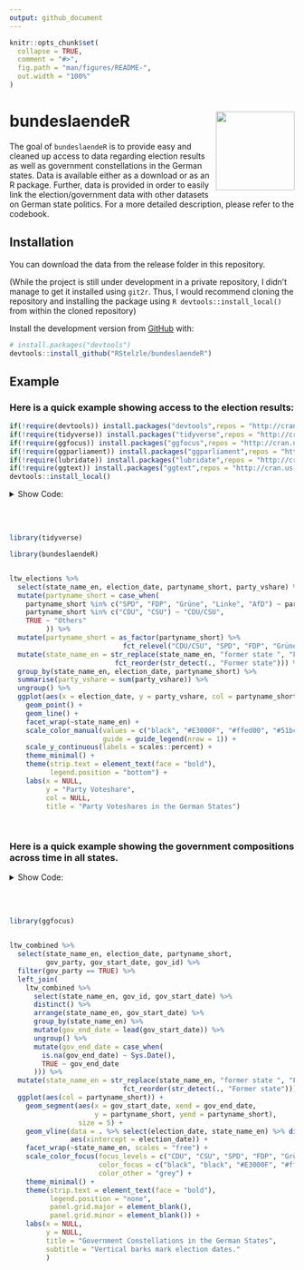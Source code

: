 ```yaml
---
output: github_document
---
```


<!-- README.md is generated from README.Rmd. Please edit that file -->

```r
knitr::opts_chunk$set(
  collapse = TRUE,
  comment = "#>",
  fig.path = "man/figures/README-",
  out.width = "100%"
)
```







# bundeslaendeR <img src='man/figures/hex_light_clipart.png' align="right" height="139" />


The goal of `bundeslaendeR` is to provide easy and cleaned up access to data regarding
election results as well as government constellations in the German states.
Data is available either as a download or as an R package.
Further, data is provided in order to easily link the election/government data with other datasets on German state politics.
For a more detailed description, please refer to the codebook.




## Installation

You can download the data from the release folder in this repository.



(While the project is still under development in a private repository,
I didn't manage to get it installed using `git2r`. Thus, I would recommend
cloning the repository and installing the package using `R devtools::install_local()`
from within the cloned repository)

Install the development version from [GitHub](https://github.com/) with:

``` r
# install.packages("devtools")
devtools::install_github("RStelzle/bundeslaendeR")
```





## Example

### Here is a quick example showing access to the election results:

```r
if(!require(devtools)) install.packages("devtools",repos = "http://cran.us.r-project.org")
if(!require(tidyverse)) install.packages("tidyverse",repos = "http://cran.us.r-project.org")
if(!require(ggfocus)) install.packages("ggfocus",repos = "http://cran.us.r-project.org")
if(!require(ggparliament)) install.packages("ggparliament",repos = "http://cran.us.r-project.org")
if(!require(lubridate)) install.packages("lubridate",repos = "http://cran.us.r-project.org")
if(!require(ggtext)) install.packages("ggtext",repos = "http://cran.us.r-project.org")
devtools::install_local()
```




<details>
  <summary>Show Code:</summary>
  
```R
library(tidyverse)

library(bundeslaendeR)


ltw_elections %>% 
  select(state_name_en, election_date, partyname_short, party_vshare) %>% 
  mutate(partyname_short = case_when(
    partyname_short %in% c("SPD", "FDP", "Grüne", "Linke", "AfD") ~ partyname_short,
    partyname_short %in% c("CDU", "CSU") ~ "CDU/CSU", 
    TRUE ~ "Others"
         )) %>% 
  mutate(partyname_short = as_factor(partyname_short) %>% 
                            fct_relevel("CDU/CSU", "SPD", "FDP", "Grüne", "Linke", "AfD", "Others")) %>%
  mutate(state_name_en = str_replace(state_name_en, "former state ", "Former state of\n") %>% 
                          fct_reorder(str_detect(., "Former state"))) %>% 
  group_by(state_name_en, election_date, partyname_short) %>% 
  summarise(party_vshare = sum(party_vshare)) %>% 
  ungroup() %>% 
  ggplot(aes(x = election_date, y = party_vshare, col = partyname_short)) +
    geom_point() +
    geom_line() +
    facet_wrap(~state_name_en) +
    scale_color_manual(values = c("black", "#E3000F", "#ffed00", "#51bc4a", "#b47ab5", "#00adef", "grey"),
                       guide = guide_legend(nrow = 1)) +
    scale_y_continuous(labels = scales::percent) +
    theme_minimal() +
    theme(strip.text = element_text(face = "bold"),
          legend.position = "bottom") +
    labs(x = NULL,
         y = "Party Voteshare",
         col = NULL,
         title = "Party Voteshares in the German States")

```

</details>


<br><br>


```r
library(tidyverse)

library(bundeslaendeR)


ltw_elections %>% 
  select(state_name_en, election_date, partyname_short, party_vshare) %>% 
  mutate(partyname_short = case_when(
    partyname_short %in% c("SPD", "FDP", "Grüne", "Linke", "AfD") ~ partyname_short,
    partyname_short %in% c("CDU", "CSU") ~ "CDU/CSU", 
    TRUE ~ "Others"
         )) %>% 
  mutate(partyname_short = as_factor(partyname_short) %>% 
                            fct_relevel("CDU/CSU", "SPD", "FDP", "Grüne", "Linke", "AfD", "Others")) %>%
  mutate(state_name_en = str_replace(state_name_en, "former state ", "Former state of\n") %>% 
                          fct_reorder(str_detect(., "Former state"))) %>% 
  group_by(state_name_en, election_date, partyname_short) %>% 
  summarise(party_vshare = sum(party_vshare)) %>% 
  ungroup() %>% 
  ggplot(aes(x = election_date, y = party_vshare, col = partyname_short)) +
    geom_point() +
    geom_line() +
    facet_wrap(~state_name_en) +
    scale_color_manual(values = c("black", "#E3000F", "#ffed00", "#51bc4a", "#b47ab5", "#00adef", "grey"),
                       guide = guide_legend(nrow = 1)) +
    scale_y_continuous(labels = scales::percent) +
    theme_minimal() +
    theme(strip.text = element_text(face = "bold"),
          legend.position = "bottom") +
    labs(x = NULL,
         y = "Party Voteshare",
         col = NULL,
         title = "Party Voteshares in the German States")
  
  

```








### Here is a quick example showing the government compositions across time in all states.


<details>
  <summary>Show Code:</summary>
  
```R
library(ggfocus)


ltw_combined %>% 
  select(state_name_en, election_date, partyname_short,
         gov_party, gov_start_date, gov_end_date) %>% 
  filter(gov_party == TRUE) %>% 
  mutate(gov_end_date = case_when(
      gov_end_date == as.Date("2999-12-31") ~ Sys.Date(),
      TRUE ~ gov_end_date
    )) %>% 
  mutate(state_name_en = str_replace(state_name_en, "former state ", "Former state of\n") %>% 
                            fct_reorder(str_detect(., "Former state"))) %>% 
  ggplot(aes(col = partyname_short)) +
    geom_segment(aes(x = gov_start_date, xend = gov_end_date,
                     y = partyname_short, yend = partyname_short),
                 size = 5) +
    geom_vline(data = . %>% select(election_date, state_name_en) %>% distinct(),
               aes(xintercept = election_date)) +
    facet_wrap(~state_name_en, scales = "free") +
    scale_color_focus(focus_levels = c("CDU", "CSU", "SPD", "FDP", "Grüne", "Linke"), 
                      color_focus = c("black", "black", "#E3000F", "#ffed00", "#51bc4a", "#b47ab5"),
                      color_other = "grey") +
    theme_minimal() +
    theme(strip.text = element_text(face = "bold"),
          legend.position = "none",
          panel.grid.major = element_blank(),
          panel.grid.minor = element_blank()) +
    labs(x = NULL,
         y = NULL,
         title = "Government Constellations in the German States",
         subtitle = "Vertical barks mark election dates."
         )


```

</details>

<br><br>

```r
library(ggfocus)


ltw_combined %>% 
  select(state_name_en, election_date, partyname_short,
         gov_party, gov_start_date, gov_id) %>% 
  filter(gov_party == TRUE) %>% 
  left_join(
    ltw_combined %>% 
      select(state_name_en, gov_id, gov_start_date) %>% 
      distinct() %>% 
      arrange(state_name_en, gov_start_date) %>% 
      group_by(state_name_en) %>% 
      mutate(gov_end_date = lead(gov_start_date)) %>%
      ungroup() %>%
      mutate(gov_end_date = case_when(
        is.na(gov_end_date) ~ Sys.Date(),
        TRUE ~ gov_end_date
      ))) %>% 
  mutate(state_name_en = str_replace(state_name_en, "former state ", "Former state of\n") %>% 
                            fct_reorder(str_detect(., "Former state"))) %>% 
  ggplot(aes(col = partyname_short)) +
    geom_segment(aes(x = gov_start_date, xend = gov_end_date,
                     y = partyname_short, yend = partyname_short),
                 size = 5) +
    geom_vline(data = . %>% select(election_date, state_name_en) %>% distinct(),
               aes(xintercept = election_date)) +
    facet_wrap(~state_name_en, scales = "free") +
    scale_color_focus(focus_levels = c("CDU", "CSU", "SPD", "FDP", "Grüne", "Linke"), 
                      color_focus = c("black", "black", "#E3000F", "#ffed00", "#51bc4a", "#b47ab5"),
                      color_other = "grey") +
    theme_minimal() +
    theme(strip.text = element_text(face = "bold"),
          legend.position = "none",
          panel.grid.major = element_blank(),
          panel.grid.minor = element_blank()) +
    labs(x = NULL,
         y = NULL,
         title = "Government Constellations in the German States",
         subtitle = "Vertical barks mark election dates."
         )



```















